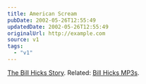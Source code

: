 ```yaml
---
title: American Scream
pubDate: 2002-05-26T12:55:49
updatedDate: 2002-05-26T12:55:49
originalUrl: http://example.com
source: v1
tags:
  - "v1"
---
```


[The Bill Hicks Story][1]. Related: [Bill Hicks MP3s][2].

[1]: http://www.amazon.co.uk/exec/obidos/ASIN/0380803771/ohsky "American Scream: The Bill Hicks Story at amazon.co.uk"
[2]: http://www.billhicks.co.uk/faithinaction/mp3s.html "The Stern-Pope Bill Hicks mp3 library"
